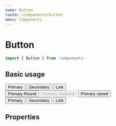 ```yaml
---
name: Button
route: /components/button
menu: Components
---
```



# Button

```js
import { Button } from 'components'
```

## Basic usage

<Playground>
  <Button primary>Primary</Button>
  <Button secondary>Secondary</Button>
  <Button link>Link</Button>
  <br />
  <Button primary round>
    Primary Round
  </Button>
  <Button primary disabled>
    Primary disabled
  </Button>
  <Button primary raised>
    Primary raised
  </Button>
  <br />
  <Button primary loading>
    Primary
  </Button>
  <Button secondary loading>
    Secondary
  </Button>
  <Button link loading>
    Link
  </Button>
</Playground>

## Properties

<PropsTable of={Button} />
